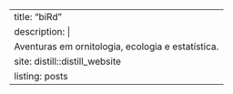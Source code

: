 ---
title: "biRd"
description: |
  Aventuras em ornitologia, ecologia e estatística.
site: distill::distill_website
listing: posts
---